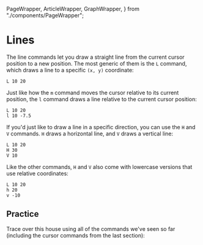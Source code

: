   PageWrapper,
  ArticleWrapper,
  GraphWrapper,
} from "./components/PageWrapper";

<PageWrapper page="03-lines" numSections={5}>

<ArticleWrapper>

<PageSection index={0}>

# Lines

The line commands let you draw a straight line from the current cursor position to a new position. The most generic of them is the `L` command, which draws a line to a specific `(x, y)` coordinate:

```
L 10 20
```

</PageSection>

<PageSection index={1}>

Just like how the `m` command moves the cursor relative to its current position, the `l` command draws a line relative to the current cursor position:

```
L 10 20
l 10 -7.5
```

</PageSection>

<PageSection index={2}>

If you'd just like to draw a line in a specific direction, you can use the `H` and `V` commands. `H` draws a horizontal line, and `V` draws a vertical line:

```
L 10 20
H 30
V 10
```

</PageSection>

<PageSection index={3}>

Like the other commands, `H` and `V` also come with lowercase versions that use relative coordinates:

```
L 10 20
h 20
v -10
```

</PageSection>

<PageSection index={4}>

## Practice

Trace over this house using all of the commands we've seen so far (including the cursor commands from the last section):

<PathEditor />

</PageSection>

<PageFooter />

</ArticleWrapper>

<GraphWrapper>
  <LinesVisual />
</GraphWrapper>

</PageWrapper>
